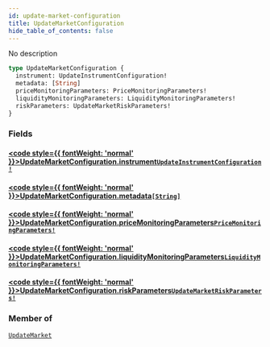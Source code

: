 ```yaml
---
id: update-market-configuration
title: UpdateMarketConfiguration
hide_table_of_contents: false
---
```








No description

```graphql
type UpdateMarketConfiguration {
  instrument: UpdateInstrumentConfiguration!
  metadata: [String]
  priceMonitoringParameters: PriceMonitoringParameters!
  liquidityMonitoringParameters: LiquidityMonitoringParameters!
  riskParameters: UpdateMarketRiskParameters!
}
```


### Fields

#### [<code style={{ fontWeight: 'normal' }}>UpdateMarketConfiguration.<b>instrument</b></code>](#)<Bullet />[`UpdateInstrumentConfiguration!`](/docs/testnet/graphql/objects/update-instrument-configuration) <Badge class="secondary" text="non-null"/> <Badge class="secondary" text="object"/>
> 
> 

#### [<code style={{ fontWeight: 'normal' }}>UpdateMarketConfiguration.<b>metadata</b></code>](#)<Bullet />[`[String]`](/docs/testnet/graphql/scalars/string) <Badge class="secondary" text="list"/> <Badge class="secondary" text="scalar"/>
> 
> 

#### [<code style={{ fontWeight: 'normal' }}>UpdateMarketConfiguration.<b>priceMonitoringParameters</b></code>](#)<Bullet />[`PriceMonitoringParameters!`](/docs/testnet/graphql/objects/price-monitoring-parameters) <Badge class="secondary" text="non-null"/> <Badge class="secondary" text="object"/>
> 
> 

#### [<code style={{ fontWeight: 'normal' }}>UpdateMarketConfiguration.<b>liquidityMonitoringParameters</b></code>](#)<Bullet />[`LiquidityMonitoringParameters!`](/docs/testnet/graphql/objects/liquidity-monitoring-parameters) <Badge class="secondary" text="non-null"/> <Badge class="secondary" text="object"/>
> 
> 

#### [<code style={{ fontWeight: 'normal' }}>UpdateMarketConfiguration.<b>riskParameters</b></code>](#)<Bullet />[`UpdateMarketRiskParameters!`](/docs/testnet/graphql/unions/update-market-risk-parameters) <Badge class="secondary" text="non-null"/> <Badge class="secondary" text="union"/>
> 
> 



### Member of

[`UpdateMarket`](/docs/testnet/graphql/objects/update-market)  <Badge class="secondary" text="object"/>



